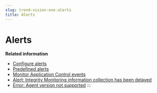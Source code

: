 ```yaml
---
slug: trend-vision-one-alerts
title: Alerts
---
```

# Alerts

**Related information**

- [Configure alerts](configure-alerts.mdx)
- [Predefined alerts](predefined-alerts.mdx)
- [Monitor Application Control events](monitor-application-control-events.mdx)
- [Alert: Integrity Monitoring information collection has been delayed](integrity-monitoring-delayed.mdx)
- [Error: Agent version not supported](error-agent-version-not-supported.mdx)
:::
